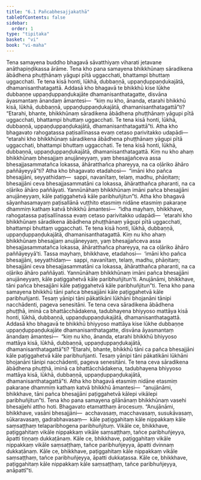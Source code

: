 ```yaml
---
title: "6.1 Pañcabhesajjakathā"
tableOfContents: false
sidebar:
  order: 1
type: "tipitaka"
basket: "vi"
book: "vi-maha"
---
```



<DynamicBreadcrumb />

<Division number="260" book="vi-maha" bookNo="3" page="290">

<Paragraph number="1198" book="vi-maha">
Tena samayena buddho bhagavā sāvatthiyaṃ viharati jetavane anāthapiṇḍikassa ārāme. Tena kho pana samayena bhikkhūnaṃ sāradikena ābādhena phuṭṭhānaṃ yāgupi pītā uggacchati, bhattampi bhuttaṃ uggacchati. Te tena kisā honti, lūkhā, dubbaṇṇā, uppaṇḍuppaṇḍukajātā, dhamanisanthatagattā. Addasā kho bhagavā te bhikkhū kise lūkhe dubbaṇṇe uppaṇḍuppaṇḍukajāte dhamanisanthatagatte, disvāna āyasmantaṃ ānandaṃ āmantesi—  “kiṃ nu kho, ānanda, etarahi bhikkhū kisā, lūkhā, dubbaṇṇā, uppaṇḍuppaṇḍukajātā, dhamanisanthatagattā”ti? “Etarahi, bhante, bhikkhūnaṃ sāradikena ābādhena phuṭṭhānaṃ yāgupi pītā uggacchati, bhattampi bhuttaṃ uggacchati. Te tena kisā honti, lūkhā, dubbaṇṇā, uppaṇḍuppaṇḍukajātā, dhamanisanthatagattā”ti.
</Paragraph>

<Paragraph number="1199" book="vi-maha">
Atha kho bhagavato rahogatassa paṭisallīnassa evaṃ cetaso parivitakko udapādi—  “etarahi kho bhikkhūnaṃ sāradikena ābādhena phuṭṭhānaṃ yāgupi pītā uggacchati, bhattampi bhuttaṃ uggacchati. Te tena kisā honti, lūkhā, dubbaṇṇā, uppaṇḍuppaṇḍukajātā, dhamanisanthatagattā. Kiṃ nu kho ahaṃ bhikkhūnaṃ bhesajjaṃ anujāneyyaṃ, yaṃ bhesajjañceva assa bhesajjasammatañca lokassa, āhāratthañca phareyya, na ca oḷāriko āhāro paññāyeyyā”ti? Atha kho bhagavato etadahosi—  “imāni kho pañca bhesajjāni, seyyathidaṃ—  sappi, navanītaṃ, telaṃ, madhu, phāṇitaṃ; bhesajjāni ceva bhesajjasammatāni ca lokassa, āhāratthañca pharanti, na ca oḷāriko āhāro paññāyati. Yannūnāhaṃ bhikkhūnaṃ imāni pañca bhesajjāni anujāneyyaṃ, kāle paṭiggahetvā kāle paribhuñjitun”ti.
</Paragraph>

<Paragraph number="1200" book="vi-maha">
Atha kho bhagavā sāyanhasamayaṃ paṭisallānā vuṭṭhito etasmiṃ nidāne etasmiṃ pakaraṇe dhammiṃ kathaṃ katvā bhikkhū āmantesi—  “idha mayhaṃ, bhikkhave, rahogatassa paṭisallīnassa evaṃ cetaso parivitakko udapādi—  ‘etarahi kho bhikkhūnaṃ sāradikena ābādhena phuṭṭhānaṃ yāgupi pītā uggacchati, bhattampi bhuttaṃ uggacchati. Te tena kisā honti, lūkhā, dubbaṇṇā, uppaṇḍuppaṇḍukajātā, dhamanisanthatagattā. Kiṃ nu kho ahaṃ bhikkhūnaṃ bhesajjaṃ anujāneyyaṃ, yaṃ bhesajjañceva assa bhesajjasammatañca lokassa, āhāratthañca phareyya, na ca oḷāriko āhāro paññāyeyyā’ti. Tassa mayhaṃ, bhikkhave, etadahosi—  ‘imāni kho pañca bhesajjāni, seyyathidaṃ—  sappi, navanītaṃ, telaṃ, madhu, phāṇitaṃ; bhesajjāni ceva bhesajjasammatāni ca lokassa, āhāratthañca pharanti, na ca oḷāriko āhāro paññāyati. Yannūnāhaṃ bhikkhūnaṃ imāni pañca bhesajjāni anujāneyyaṃ, kāle paṭiggahetvā kāle paribhuñjitun’ti. Anujānāmi, bhikkhave, tāni pañca bhesajjāni kāle paṭiggahetvā kāle paribhuñjitun”ti.
</Paragraph>

</Division>
<Division number="261" book="vi-maha" bookNo="3" page="291">

<Paragraph number="1201" book="vi-maha">
Tena kho pana samayena bhikkhū tāni pañca bhesajjāni kāle paṭiggahetvā kāle paribhuñjanti. Tesaṃ yānipi tāni pākatikāni lūkhāni bhojanāni tānipi nacchādenti, pageva senesitāni. Te tena ceva sāradikena ābādhena phuṭṭhā, iminā ca bhattācchādakena, tadubhayena bhiyyoso mattāya kisā honti, lūkhā, dubbaṇṇā, uppaṇḍuppaṇḍukajātā, dhamanisanthatagattā. Addasā kho bhagavā te bhikkhū bhiyyoso mattāya kise lūkhe dubbaṇṇe uppaṇḍuppaṇḍukajāte dhamanisanthatagatte, disvāna āyasmantaṃ ānandaṃ āmantesi—  “kiṃ nu kho, ānanda, etarahi bhikkhū bhiyyoso mattāya kisā, lūkhā, dubbaṇṇā, uppaṇḍuppaṇḍukajātā, dhamanisanthatagattā”ti? “Etarahi, bhante, bhikkhū tāni ca pañca bhesajjāni kāle paṭiggahetvā kāle paribhuñjanti. Tesaṃ yānipi tāni pākatikāni lūkhāni bhojanāni tānipi nacchādenti, pageva senesitāni. Te tena ceva sāradikena ābādhena phuṭṭhā, iminā ca bhattācchādakena, tadubhayena bhiyyoso mattāya kisā, lūkhā, dubbaṇṇā, uppaṇḍuppaṇḍukajātā, dhamanisanthatagattā”ti. Atha kho bhagavā etasmiṃ nidāne etasmiṃ pakaraṇe dhammiṃ kathaṃ katvā bhikkhū āmantesi—  “anujānāmi, bhikkhave, tāni pañca bhesajjāni paṭiggahetvā kālepi vikālepi paribhuñjitun”ti.
</Paragraph>

</Division>
<Division number="262" book="vi-maha" bookNo="3" page="291">

<Paragraph number="1202" book="vi-maha">
Tena kho pana samayena gilānānaṃ bhikkhūnaṃ vasehi bhesajjehi attho hoti. Bhagavato etamatthaṃ ārocesuṃ. “Anujānāmi, bhikkhave, vasāni bhesajjāni—  acchavasaṃ, macchavasaṃ, susukāvasaṃ, sūkaravasaṃ, gadrabhavasaṃ—  kāle paṭiggahitaṃ kāle nippakkaṃ kāle saṃsaṭṭhaṃ telaparibhogena paribhuñjituṃ. Vikāle ce, bhikkhave, paṭiggahitaṃ vikāle nippakkaṃ vikāle saṃsaṭṭhaṃ, tañce paribhuñjeyya, āpatti tiṇṇaṃ dukkaṭānaṃ. Kāle ce, bhikkhave, paṭiggahitaṃ vikāle nippakkaṃ vikāle saṃsaṭṭhaṃ, tañce paribhuñjeyya, āpatti dvinnaṃ dukkaṭānaṃ. Kāle ce, bhikkhave, paṭiggahitaṃ kāle nippakkaṃ vikāle saṃsaṭṭhaṃ, tañce paribhuñjeyya, āpatti dukkaṭassa. Kāle ce, bhikkhave, paṭiggahitaṃ kāle nippakkaṃ kāle saṃsaṭṭhaṃ, tañce paribhuñjeyya, anāpattī”ti.
</Paragraph>
</Division>